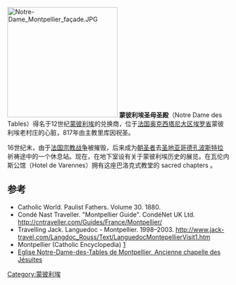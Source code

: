 [[File:Notre-Dame_Montpellier_façade.JPG|250px]]
'''蒙彼利埃圣母圣殿 '''（Notre Dame des Tables）得名于12世纪[[蒙彼利埃|蒙彼利埃]]的兑换商，位于[[法国|法国]][[奥克西塔尼大区|奥克西塔尼大区]][[埃罗省|埃罗省]]蒙彼利埃老村庄的心脏，817年由主教里库因祝圣。

16世纪末，由于[[法国宗教战争|法国宗教战争]]被摧毁，后来成为[[朝圣者|朝圣者]]去[[圣地亚哥德孔波斯特拉|圣地亚哥德孔波斯特拉]]祈祷途中的一个休息站。现在，在地下室设有关于蒙彼利埃历史的展览。在瓦伦内斯公馆（Hotel de Varennes）拥有这座巴洛克式教堂的 sacred chapters 。

==参考==
* Catholic World. Paulist Fathers. Volume 30. 1880.
* Condé Nast Traveller. "Montpellier Guide". CondéNet UK Ltd. http://cntraveller.com/Guides/France/Montpellier/
* Travelling Jack.  Languedoc - Montpellier. 1998–2003. http://www.jack-travel.com/Langdoc_Rouss/Text/LanguedocMontepellierVisit1.htm
* Montpellier (Catholic Encyclopedia) [http://bible.tmtm.com/wiki/Montpellier_(Catholic_Encyclopedia)]{{Dead link|date=April 2020 |bot=InternetArchiveBot |fix-attempted=yes }}
* [http://www.montpellier.fr/333-eglise-notre-dame-des-tables.htm Eglise Notre-Dame-des-Tables de Montpellier, Ancienne chapelle des Jésuites]

{{coord|43.6122|N|3.8792|E|source:wikidata|display=title}}
[[Category:蒙彼利埃|Category:蒙彼利埃]]